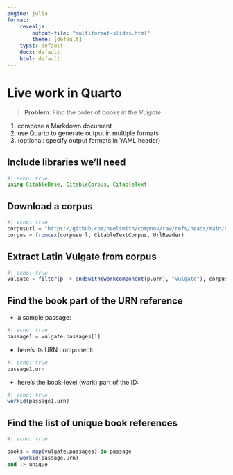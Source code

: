 ```yaml
---
engine: julia
format: 
    revealjs:
        output-file: "multiformat-slides.html"
        theme: [default]
    typst: default
    docx: default
    html: default
---
```



# Live work in Quarto

> **Problem**: Find the order of books in the *Vulgate*


1. compose a Markdown document
2. use Quarto to generate output in multiple formats
3. (optional: specify output formats in YAML header)

## Include libraries we'll need

```julia
#| echo: true
using CitableBase, CitableCorpus, CitableText
```


## Download a corpus

```julia
#| echo: true
corpusurl = "https://github.com/neelsmith/compnov/raw/refs/heads/main/corpus/compnov.cex"
corpus = fromcex(corpusurl, CitableTextCorpus, UrlReader)
```


## Extract Latin Vulgate from corpus


```julia
#| echo: true
vulgate = filter(p -> endswith(workcomponent(p.urn), "vulgate"), corpus.passages) |> CitableTextCorpus
```



## Find the book part of the URN reference

- a sample passage:

```julia
#| echo: true
passage1 = vulgate.passages[1]
```

- here's its URN component:

```julia
#| echo: true
passage1.urn
```

- here's the book-level (work) part of the ID:

```julia
#| echo: true
workid(passage1.urn)
```



## Find the list of unique book references



```julia
#| echo: true

books = map(vulgate.passages) do passage
    workid(passage.urn)
end |> unique
```
